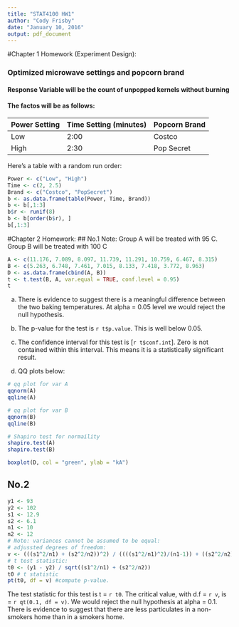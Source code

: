 ```yaml
---
title: "STAT4100 HW1"
author: "Cody Frisby"
date: "January 10, 2016"
output: pdf_document
---
```


#Chapter 1 Homework (Experiment Design):

### Optimized microwave settings and popcorn brand

#### Response Variable will be the count of unpopped kernels without burning

#### The factos will be as follows:
Power Setting  | Time Setting (minutes) | Popcorn Brand
  -------------| -------------          | -------------
Low            |  2:00                  | Costco
High           |  2:30                  | Pop Secret

Here's a table with a random run order:
```r
Power <- c("Low", "High")
Time <- c(2, 2.5)
Brand <- c("Costco", "PopSecret")
b <- as.data.frame(table(Power, Time, Brand))
b <- b[,1:3]
b$r <- runif(8)
b <- b[order(b$r), ]
b[,1:3]
```

#Chapter 2 Homework:
## No.1
Note:  Group A will be treated with 95 C.  Group B will be treated with 100 C
```r
A <- c(11.176, 7.089, 8.097, 11.739, 11.291, 10.759, 6.467, 8.315)
B <- c(5.263, 6.748, 7.461, 7.015, 8.133, 7.418, 3.772, 8.963)
D <- as.data.frame(cbind(A, B))
t <- t.test(B, A, var.equal = TRUE, conf.level = 0.95)
t
```

a) There is evidence to suggest there is a meaningful difference between the two baking temperatures.  At alpha = 0.05 level we would reject the null hypothesis. 

b) The p-value for the test is `r t$p.value`.  This is well below 0.05.

c) The confidence interval for this test is [`r t$conf.int`].  Zero is not contained within this interval.  This means it is a statistically significant result.  

d) QQ plots below:
```r
# qq plot for var A
qqnorm(A)
qqline(A)
```

```r
# qq plot for var B
qqnorm(B)
qqline(B)
```

```r
# Shapiro test for normaility
shapiro.test(A)
shapiro.test(B)
```

```r
boxplot(D, col = "green", ylab = "kA")
```


## No.2
```r
y1 <- 93
y2 <- 102
s1 <- 12.9
s2 <- 6.1
n1 <- 10
n2 <- 12
# Note: variances cannot be assumed to be equal:
# adjussted degrees of freedom:
v <- (((s1^2/n1) + (s2^2/n2))^2) / ((((s1^2/n1)^2)/(n1-1)) + ((s2^2/n2)^2/(n2-1)))
# t test statistic:
t0 <- (y1 - y2) / sqrt((s1^2/n1) + (s2^2/n2))
t0 # t statistic
pt(t0, df = v) #compute p-value.
```
The test statistic for this test is t = `r t0`.  The critical value, with d.f = `r v`, is = `r qt(0.1, df = v)`.  We would reject the null hypothesis at alpha = 0.1.  There is evidence to suggest that there are less particulates in a non-smokers home than in a smokers home.    